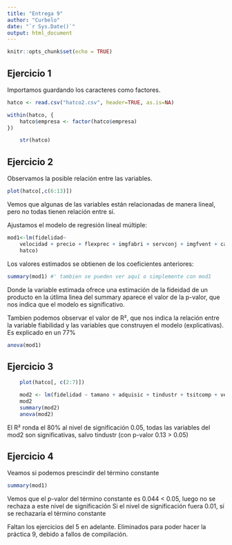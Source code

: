 ```yaml
---
title: "Entrega 9"
author: "Curbelo"
date: "`r Sys.Date()`"
output: html_document
---
```


```r
knitr::opts_chunk$set(echo = TRUE)
```


## Ejercicio 1


Importamos guardando los caracteres como factores.

```r
hatco <- read.csv("hatco2.csv", header=TRUE, as.is=NA)

within(hatco, {
    hatco$empresa <- factor(hatco$empresa)
})
```
```r
    str(hatco)
```

## Ejercicio 2


Observamos la posible relación entre las variables.

```r
plot(hatco[,c(6:13)])
```

Vemos que algunas de las variables están relacionadas de manera lineal,
pero no todas tienen relación entre sí.

Ajustamos el modelo de regresión lineal múltiple:

```r
mod1<-lm(fidelidad~
    velocidad + precio + flexprec + imgfabri + servconj + imgfvent + calidadp,
    hatco)
```

Los valores estimados se obtienen de los coeficientes anteriores:

```r
summary(mod1) #' tambien se pueden ver aquí o simplemente con mod1
```

Donde la variable estimada ofrece una estimación de la fideidad de un producto
en la útlima linea del summary aparece el valor de la p-valor, que nos indica
que el modelo es significativo.

Tambien podemos observar el valor de R², que nos indica la relación entre
la variable fiabilidad y las variables que construyen el modelo (explicativas). Es explicado en un 77%

```r
anova(mod1) 
```


## Ejercicio 3

```r
    plot(hatco[, c(2:7)])

    mod2 <- lm(fidelidad ~ tamano + adquisic + tindustr + tsitcomp + velocidad + precio, hatco)
    mod2
    summary(mod2)
    anova(mod2)
```

El R² ronda el 80%
al nivel de significación 0.05, todas las variables del mod2 
son significativas, salvo tindustr (con p-valor 0.13 > 0.05)


## Ejercicio 4


Veamos si podemos prescindir del término constante

```r
summary(mod1)
```

Vemos que el p-valor del término constante es 0.044 < 0.05, luego no se rechaza a este nivel de significación
Si el nivel de significación fuera 0.01, sí se rechazaría el término constante

Faltan los ejercicios del 5 en adelante. 
Eliminados para poder hacer la práctica 9, debido a fallos de compilación.
